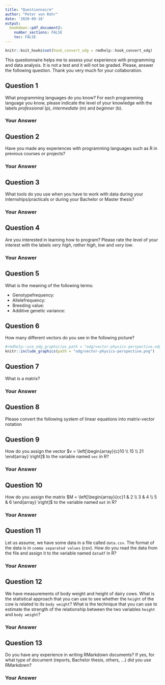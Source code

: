 ```yaml
---
title: "Questionnaire"
author: "Peter von Rohr"
date: '2020-09-18'
output:
  bookdown::pdf_document2: 
    number_sections: FALSE
    toc: FALSE
---
```


```r
knitr::knit_hooks$set(hook_convert_odg = rmdhelp::hook_convert_odg)
```

This questionnaire helps me to assess your experience with programming and data analysis. It is not a test and it will not be graded. Please, answer the following question. Thank you very much for your collaboration. 

## Question 1
What programming languages do you know? For each programming language you know, please indicate the level of your knowledge with the labels _professional_ (p), _intermediate_ (m) and _beginner_ (b).

### Your Answer <!-- Please specify your answer, starting on the next line-->


\vspace{10ex}
## Question 2
Have you made any experiences with programming languages such as R in previous courses or projects?

### Your Answer <!-- Please specify your answer, starting on the next line-->


\vspace{10ex}
## Question 3
What tools do you use when you have to work with data during your internships/practicals or during your Bachelor or Master thesis?

### Your Answer <!-- Please specify your answer, starting on the next line-->


\vspace{10ex}
## Question 4
Are you interested in learning how to program? Please rate the level of your interest with the labels _very high_, _rather high_, _low_ and _very low_. 

### Your Answer <!-- Please specify your answer, starting on the next line-->


\vspace{10ex}
## Question 5
What is the meaning of the following terms: 

* Genotypefrequency: 
* Allelefrequency:
* Breeding value:
* Additive genetic variance:


\vspace{10ex}
## Question 6
How many different vectors do you see in the following picture?

```r
#rmdhelp::use_odg_graphic(ps_path = "odg/vector-physics-perspective.odg", ps_rmd_src = s_this_rmd_file)
knitr::include_graphics(path = "odg/vector-physics-perspective.png")
```


\vspace{10ex}
## Question 7
What is a matrix?

### Your Answer <!-- Please specify your answer, starting on the next line-->


\vspace{10ex}
## Question 8
Please convert the following system of linear equations into matrix-vector notation

\begin{align}
 x_1 +  x_2 &= 2 \notag \\
 x_1 -  x_2 &= 1 \notag \\
 x_1        &= 4 \notag
(\#eq:intro-linalg-first-example)
\end{align}


\vspace{10ex}
## Question 9
How do you assign the vector $v = \left[\begin{array}{c}10 \\ 15 \\ 21 \end{array} \right]$ to the variable named `vec` in R?

### Your Answer <!-- Please specify your answer, starting on the next line-->


\vspace{10ex}
## Question 10
How do you assign the matrix $M = \left[\begin{array}{cc}1 & 2 \\ 3  &  4 \\ 5  & 6 \end{array} \right]$ to the variable named `mat` in R?

### Your Answer <!-- Please specify your answer, starting on the next line-->


\clearpage 
\pagebreak

## Question 11
Let us assume, we have some data in a file called `data.csv`. The format of the data is in `comma separated values` (csv). How do you read the data from the file and assign it to the variable named `datadf` in R?

### Your Answer <!-- Please specify your answer, starting on the next line-->


\vspace{10ex}
## Question 12
We have measurements of body weight and height of dairy cows. What is the statistical approach that you can use to see whether the `height` of the cow is related to its `body weight`? What is the technique that you can use to estimate the strength of the relationship between the two variables `height` and `body weight`?

### Your Answer <!-- Please specify your answer, starting on the next line-->


\vspace{10ex}
## Question 13
Do you have any experience in writing RMarkdown documents? If yes, for what type of document (reports, Bachelor thesis, others, ...) did you use RMarkdown? 

### Your Answer <!-- Please specify your answer, starting on the next line-->